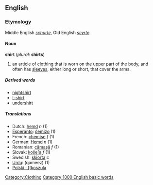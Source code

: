 {{wikipedia}}
==English==
===Etymology===
Middle English ''[[schurte]]'', Old English ''[[scyrte]]''.

====Noun====
'''shirt''' (''plural:'' '''shirts''')

#an [[article]] of [[clothing]] that is [[wear|worn]] on the upper part of the [[body]], and often has [[sleeve]]s, either long or short, that cover the arms.

=====Derived words=====
*[[nightshirt]]
*[[t-shirt]]
*[[undershirt]]

=====Translations=====
*Dutch: [[hemd]] ''n'' (1)
*[[Esperanto]]: [[ĉemizo]] (1)
*French: [[chemise]] ''f'' (1)
*German: [[Hemd]] ''n'' (1)
*Romanian: [[cămaşă]] ''f'' (1)
*Slovak: [[košeľa]] ''f'' (1)
*Swedish: [[skjorta]] ''c''
*[[Urdu]]: (qameez) (1)
*[[Polski : [[koszula]]

[[Category:Clothing]]
[[Category:1000 English basic words]]